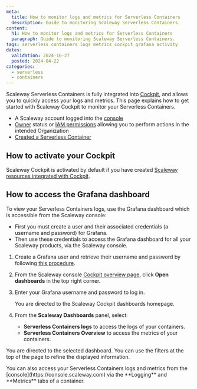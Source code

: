```yaml
---
meta:
  title: How to monitor logs and metrics for Serverless Containers
  description: Guide to monitoring Scaleway Serverless Containers.
content:
  h1: How to monitor logs and metrics for Serverless Containers
  paragraph: Guide to monitoring Scaleway Serverless Containers.
tags: serverless containers logs metrics cockpit grafana activity
dates:
  validation: 2024-10-27
  posted: 2024-04-22
categories:
  - serverless
  - containers
---
```


Scaleway Serverless Containers is fully integrated into [Cockpit](/observability/cockpit/quickstart/), and allows you to quickly access your logs and metrics. This page explains how to get started with Scaleway Cockpit to monitor your Serverless Containers.

<Macro id="requirements" />

- A Scaleway account logged into the [console](https://console.scaleway.com)
- [Owner](/identity-and-access-management/iam/concepts/#owner) status or [IAM permissions](/identity-and-access-management/iam/concepts/#permission) allowing you to perform actions in the intended Organization
- [Created a Serverless Container](/serverless/containers/how-to/deploy-a-container-from-scaleway-container-registry/)

## How to activate your Cockpit

Scaleway Cockpit is activated by default if you have created [Scaleway resources integrated with Cockpit](/observability/cockpit/reference-content/cockpit-limitations/#product-integration-into-cockpit).

## How to access the Grafana dashboard

To view your Serverless Containers logs, use the Grafana dashboard which is accessible from the Scaleway console:
  - First you must create a user and their associated credentials (a username and password) for Grafana.
  - Then use these credentials to access the Grafana dashboard for all your Scaleway products, via the Scaleway console.

1. Create a Grafana user and retrieve their username and password by following [this procedure](/observability/cockpit/how-to/retrieve-grafana-credentials/).

2. From the Scaleway console [Cockpit overview page](https://console.scaleway.com/cockpit/overview), click **Open dashboards** in the top right corner.

3. Enter your Grafana username and password to log in.

    You are directed to the Scaleway Cockpit dashboards homepage.

4. From the **Scaleway Dashboards** panel, select:
    - **Serverless Containers logs** to access the logs of your containers.
    - **Serverless Containers Overview** to access the metrics of your containers.

  You are directed to the selected dashboard. You can use the filters at the top of the page to refine the displayed information.

<Message type="note">
  You can also access your Serverless Containers logs and metrics from the [console](https://console.scaleway.com) via the **Logging** and **Metrics** tabs of a container.
</Message>
